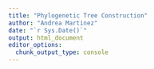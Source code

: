 ```yaml
---
title: "Phylogenetic Tree Construction"
author: "Andrea Martinez"
date: "`r Sys.Date()`"
output: html_document
editor_options: 
  chunk_output_type: console
---
```


